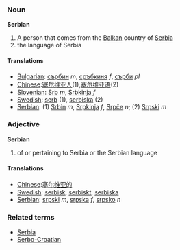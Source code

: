 ===Noun===
'''Serbian'''

# A person that comes from the [[Balkan]] country of [[Serbia]]
# the language of Serbia

====Translations====
*[[Bulgarian]]: [[сърбин]] ''m'', [[сръбкиня]] ''f'', [[сърби]] ''pl''
*[[Chinese]]:[[塞尔维亚人]](1),[[塞尔维亚语]](2)
*[[Slovenian]]: [[Srb]] ''m'', [[Srbkinja]] ''f''
*[[Swedish]]: [[serb]] (1), [[serbiska]] (2)
*[[Serbian]]: (1) [[Srbin]] ''m'', [[Srpkinja]] ''f'', [[Srpče]] ''n''; (2) [[Srpski]] ''m''

===Adjective===
'''Serbian'''

# of or pertaining to Serbia or the Serbian language

====Translations====
*[[Chinese]]:[[塞尔维亚的]]
*[[Swedish]]: [[serbisk]], [[serbiskt]], [[serbiska]]
*[[Serbian]]: [[srpski]] ''m'', [[srpska]] ''f'', [[srpsko]] ''n''

===Related terms===
*[[Serbia]]
*[[Serbo-Croatian]]